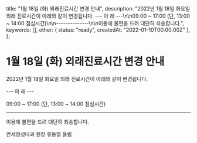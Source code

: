   title: "1월 18일 (화) 외래진료시간 변경 안내",
  description: "2022년 1월 18일 화요일 외래 진료시간이 아래와 같이 변경됩니다. --- 아 래 ---\n\n09:00 ~ 17:00 (단, 13:00 ~ 14:00 점심시간)\n\n--------------\n\n이용에 불편을 드려 대단히 죄송합니다.",
  keywords: [],
  other: { status: "ready", createdAt: "2022-01-10T00:00:00Z" },
};

# 1월 18일 (화) 외래진료시간 변경 안내

2022년 1월 18일 화요일 외래 진료시간이 아래와 같이 변경됩니다.

--- 아 래 ---

09:00 ~ 17:00 (단, 13:00 ~ 14:00 점심시간)

---

이용에 불편을 드려 대단히 죄송합니다.

연세정성내과 원장 류동열 올림
